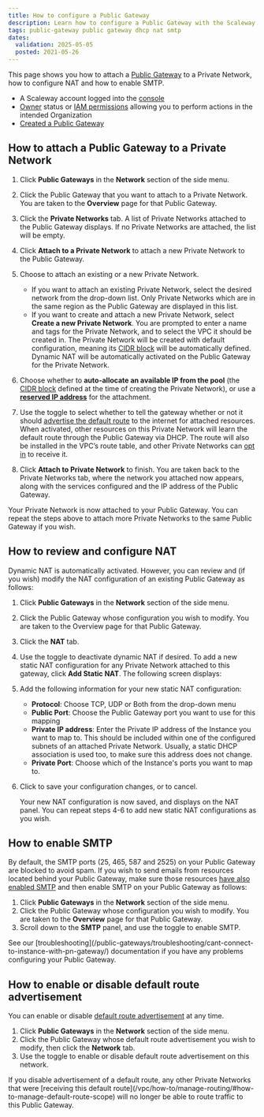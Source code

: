 ```yaml
---
title: How to configure a Public Gateway
description: Learn how to configure a Public Gateway with the Scaleway console. Follow our step-by-step guide to set up routing, internet access, and SSH bastion for secure, scalable network connectivity.
tags: public-gateway public gateway dhcp nat smtp
dates:
  validation: 2025-05-05
  posted: 2021-05-26
---
```




This page shows you how to attach a [Public Gateway](/public-gateways/concepts/#public-gateway) to a Private Network, how to configure NAT and how to enable SMTP.

<Requirements />

- A Scaleway account logged into the [console](https://account.scaleway.com/?service=elements)
- [Owner](/iam/concepts/#owner) status or [IAM permissions](/iam/concepts/#permission) allowing you to perform actions in the intended Organization
- [Created a Public Gateway](/public-gateways/how-to/create-a-public-gateway/)

## How to attach a Public Gateway to a Private Network

1. Click **Public Gateways** in the **Network** section of the side menu.

2. Click the Public Gateway that you want to attach to a Private Network. You are taken to the **Overview** page for that Public Gateway.

3. Click the **Private Networks** tab. A list of Private Networks attached to the Public Gateway displays. If no Private Networks are attached, the list will be empty.

4. Click **Attach to a Private Network** to attach a new Private Network to the Public Gateway.

5. Choose to attach an existing or a new Private Network.
    - If you want to attach an existing Private Network, select the desired network from the drop-down list.
      <Message type="note">
        Only Private Networks which are in the same region as the Public Gateway are displayed in this list.
      </Message>
    - If you want to create and attach a new Private Network, select **Create a new Private Network**. You are prompted to enter a name and tags for the Private Network, and to select the VPC it should be created in. The Private Network will be created with default configuration, meaning its [CIDR block](/vpc/concepts#cidr-block) will be automatically defined. Dynamic NAT will be automatically activated on the Public Gateway for the Private Network.
6. Choose whether to **auto-allocate an available IP from the pool** (the [CIDR block](/vpc/concepts/#cidr-block) defined at the time of creating the Private Network), or use a **[reserved IP address](/ipam/concepts/#reserved-ip-address)** for the attachment.
7. Use the toggle to select whether to tell the gateway whether or not it should [advertise the default route](/public-gateways/concepts/#default-route) to the internet for attached resources. When activated, other resources on this Private Network will learn the default route through the Public Gateway via DHCP. The route will also be installed in the VPC’s route table, and other Private Networks can [opt in](/vpc/how-to/manage-routing/#how-to-manage-default-route-scope) to receive it. 
8. Click **Attach to Private Network** to finish. You are taken back to the Private Networks tab, where the network you attached now appears, along with the services configured and the IP address of the Public Gateway.

Your Private Network is now attached to your Public Gateway. You can repeat the steps above to attach more Private Networks to the same Public Gateway if you wish.

## How to review and configure NAT

Dynamic NAT is automatically activated. However, you can review and (if you wish) modify the NAT configuration of an existing Public Gateway as follows:

1. Click **Public Gateways** in the **Network** section of the side menu.
2. Click the Public Gateway whose configuration you wish to modify. You are taken to the Overview page for that Public Gateway.
3. Click the **NAT** tab.
4. Use the toggle to deactivate dynamic NAT if desired. To add a new static NAT configuration for any Private Network attached to this gateway, click **Add Static NAT**. The following screen displays:
    <Lightbox image={image} alt="" />
5. Add the following information for your new static NAT configuration:
    - **Protocol**: Choose TCP, UDP or Both from the drop-down menu
    - **Public Port**: Choose the Public Gateway port you want to use for this mapping
    - **Private IP address**: Enter the Private IP address of the Instance you want to map to. This should be included within one of the configured subnets of an attached Private Network. Usually, a static DHCP association is used too, to make sure this address does not change.
    - **Private Port**: Choose which of the Instance's ports you want to map to.
6. Click <Icon name="validate" /> to save your configuration changes, or <Icon name="cancel" /> to cancel.

    Your new NAT configuration is now saved, and displays on the NAT panel. You can repeat steps 4-6 to add new static NAT configurations as you wish.

## How to enable SMTP

By default, the SMTP ports (25, 465, 587 and 2525) on your Public Gateway are blocked to avoid spam. If you wish to send emails from resources located behind your Public Gateway, make sure those resources [have also enabled SMTP](/instances/how-to/send-emails-from-your-instance/) and then enable SMTP on your Public Gateway as follows:

1. Click **Public Gateways** in the **Network** section of the side menu.
2. Click the Public Gateway whose configuration you wish to modify. You are taken to the **Overview** page for that Public Gateway.
3. Scroll down to the **SMTP** panel, and use the toggle <Icon name="toggle" /> to enable SMTP.

<Message type="important">
  See our [troubleshooting](/public-gateways/troubleshooting/cant-connect-to-instance-with-pn-gateway/) documentation if you have any problems configuring your Public Gateway.
</Message>

## How to enable or disable default route advertisement

You can enable or disable [default route advertisement](/public-gateways/concepts/#default-route) at any time.

1. Click **Public Gateways** in the **Network** section of the side menu.
2. Click the Public Gateway whose default route advertisement you wish to modify, then click the **Network** tab.
3. Use the toggle <Icon name="toggle" /> to enable or disable default route advertisement on this network.

<Message type="important">
If you disable advertisement of a default route, any other Private Networks that were [receiving this default route](/vpc/how-to/manage-routing/#how-to-manage-default-route-scope) will no longer be able to route traffic to this Public Gateway.
</Message>